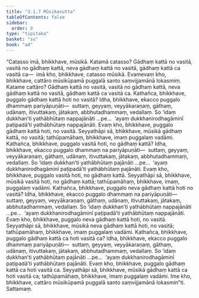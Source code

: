 ```yaml
---
title: "3.1.7 Mūsikasutta"
tableOfContents: false
sidebar:
  order: 8
type: "tipitaka"
basket: "su"
book: "a4"
---
```



<DynamicBreadcrumb />

<Division number="107" book="a4" bookNo="15" page="422">

<Paragraph number="706" book="a4">
“Catasso imā, bhikkhave, mūsikā. Katamā catasso? Gādhaṃ kattā no vasitā, vasitā no gādhaṃ kattā, neva gādhaṃ kattā no vasitā, gādhaṃ kattā ca vasitā ca—  imā kho, bhikkhave, catasso mūsikā. Evamevaṃ kho, bhikkhave, cattāro mūsikūpamā puggalā santo saṃvijjamānā lokasmiṃ. Katame cattāro? Gādhaṃ kattā no vasitā, vasitā no gādhaṃ kattā, neva gādhaṃ kattā no vasitā, gādhaṃ kattā ca vasitā ca.
</Paragraph>

<Paragraph number="707" book="a4">
Kathañca, bhikkhave, puggalo gādhaṃ kattā hoti no vasitā? Idha, bhikkhave, ekacco puggalo dhammaṃ pariyāpuṇāti—  suttaṃ, geyyaṃ, veyyākaraṇaṃ, gāthaṃ, udānaṃ, itivuttakaṃ, jātakaṃ, abbhutadhammaṃ, vedallaṃ. So ‘idaṃ dukkhan’ti yathābhūtaṃ nappajānāti …pe…  ‘ayaṃ dukkhanirodhagāminī paṭipadā’ti yathābhūtaṃ nappajānāti. Evaṃ kho, bhikkhave, puggalo gādhaṃ kattā hoti, no vasitā. Seyyathāpi sā, bhikkhave, mūsikā gādhaṃ kattā, no vasitā; tathūpamāhaṃ, bhikkhave, imaṃ puggalaṃ vadāmi.
</Paragraph>

<Paragraph number="708" book="a4">
Kathañca, bhikkhave, puggalo vasitā hoti, no gādhaṃ kattā? Idha, bhikkhave, ekacco puggalo dhammaṃ na pariyāpuṇāti—  suttaṃ, geyyaṃ, veyyākaraṇaṃ, gāthaṃ, udānaṃ, itivuttakaṃ, jātakaṃ, abbhutadhammaṃ, vedallaṃ. So ‘idaṃ dukkhan’ti yathābhūtaṃ pajānāti …pe…  ‘ayaṃ dukkhanirodhagāminī paṭipadā’ti yathābhūtaṃ pajānāti. Evaṃ kho, bhikkhave, puggalo vasitā hoti, no gādhaṃ kattā. Seyyathāpi sā, bhikkhave, mūsikā vasitā hoti, no gādhaṃ kattā; tathūpamāhaṃ, bhikkhave, imaṃ, puggalaṃ vadāmi.
</Paragraph>

<Paragraph number="709" book="a4">
Kathañca, bhikkhave, puggalo neva gādhaṃ kattā hoti no vasitā? Idha, bhikkhave, ekacco puggalo dhammaṃ na pariyāpuṇāti—  suttaṃ, geyyaṃ, veyyākaraṇaṃ, gāthaṃ, udānaṃ, itivuttakaṃ, jātakaṃ, abbhutadhammaṃ, vedallaṃ. So ‘idaṃ dukkhan’ti yathābhūtaṃ nappajānāti …pe…  ‘ayaṃ dukkhanirodhagāminī paṭipadā’ti yathābhūtaṃ nappajānāti. Evaṃ kho, bhikkhave, puggalo neva gādhaṃ kattā hoti, no vasitā. Seyyathāpi sā, bhikkhave, mūsikā neva gādhaṃ kattā hoti, no vasitā; tathūpamāhaṃ, bhikkhave, imaṃ puggalaṃ vadāmi.
</Paragraph>

<Paragraph number="710" book="a4">
Kathañca, bhikkhave, puggalo gādhaṃ kattā ca hoti vasitā ca? Idha, bhikkhave, ekacco puggalo dhammaṃ pariyāpuṇāti—  suttaṃ, geyyaṃ, veyyākaraṇaṃ, gāthaṃ, udānaṃ, itivuttakaṃ, jātakaṃ, abbhutadhammaṃ, vedallaṃ. So ‘idaṃ dukkhan’ti yathābhūtaṃ pajānāti …pe…  ‘ayaṃ dukkhanirodhagāminī paṭipadā’ti yathābhūtaṃ pajānāti. Evaṃ kho, bhikkhave, puggalo gādhaṃ kattā ca hoti vasitā ca. Seyyathāpi sā, bhikkhave, mūsikā gādhaṃ kattā ca hoti vasitā ca; tathūpamāhaṃ, bhikkhave, imaṃ puggalaṃ vadāmi. Ime kho, bhikkhave, cattāro mūsikūpamā puggalā santo saṃvijjamānā lokasmin”ti.

</Paragraph>
</Division>

<Paragraph number="711" type="center" book="a4">
Sattamaṃ.
</Paragraph>
